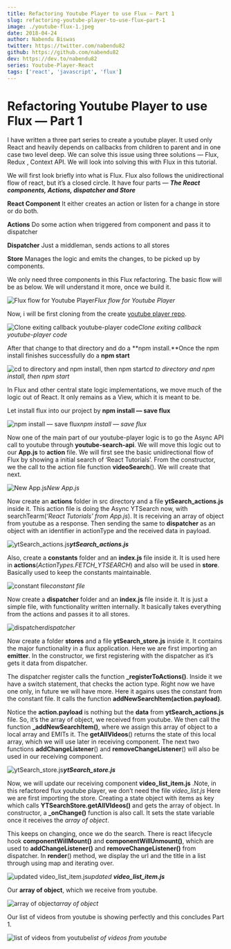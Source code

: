 ```yaml
---
title: Refactoring Youtube Player to use Flux — Part 1
slug: refactoring-youtube-player-to-use-flux—part-1
image: ./youtube-flux-1.jpeg
date: 2018-04-24
author: Nabendu Biswas
twitter: https://twitter.com/nabendu82
github: https://github.com/nabendu82
dev: https://dev.to/nabendu82
series: Youtube-Player-React
tags: ['react', 'javascript', 'flux']
---
```

# Refactoring Youtube Player to use Flux — Part 1

I have written a three part series to create a youtube player. It used only React and heavily depends on callbacks from children to parent and in one case two level deep.
We can solve this issue using three solutions — Flux, Redux , Context API. We will look into solving this with Flux in this tutorial.

We will first look briefly into what is Flux. Flux also follows the unidirectional flow of react, but it’s a closed circle. It have four parts — ***The React components, Actions, dispatcher and Store***

**React Component**
It either creates an action or listen for a change in store or do both.

**Actions**
Do some action when triggered from component and pass it to dispatcher

**Dispatcher**
Just a middleman, sends actions to all stores

**Store**
Manages the logic and emits the changes, to be picked up by components.

We only need three components in this Flux refactoring. The basic flow will be as below. We will understand it more, once we build it.

![Flux flow for Youtube Player](https://cdn-images-1.medium.com/max/2000/1*NZFTOoH7vNK6FGn4BH2wLw.png)*Flux flow for Youtube Player*

Now, i will be first cloning from the create [youtube player repo](https://github.com/nabendu82/youtube-player).

![Clone exiting callback youtube-player code](https://cdn-images-1.medium.com/max/2000/1*JGMoPbUaEyrp1v_ULV6YaA.png)*Clone exiting callback youtube-player code*

After that change to that directory and do a **npm install.**Once the npm install finishes successfully do a **npm start**

![cd to directory and npm install, then npm start](https://cdn-images-1.medium.com/max/2000/1*RCJjkeQAGqufRil2rbDSUg.png)*cd to directory and npm install, then npm start*

In Flux and other central state logic implementations, we move much of the logic out of React. It only remains as a View, which it is meant to be.

Let install flux into our project by **npm install — save flux**

![npm install — save flux](https://cdn-images-1.medium.com/max/2000/1*CJ5t5H2GWs63h2X598xX5g.png)*npm install — save flux*

Now one of the main part of our youtube-player logic is to go the Async API call to youtube through **youtube-search-api**. We will move this logic out to our **App.js** to **action** file. We will first see the basic unidirectional flow of Flux by showing a initial search of ‘React Tutorials’.
From the constructor, we the call to the action file function **videoSearch**(). We will create that next.

![New App.js](https://cdn-images-1.medium.com/max/2000/1*nrXX3UrjzlcIkJGbT-bW6g.png)*New App.js*

Now create an **actions** folder in src directory and a file **ytSearch_actions.js** inside it. This action file is doing the Async YTSearch now, with searchTearm(*‘React Tutorials’ from App.js*). It is receiving an array of object from youtube as a response.
Then sending the same to **dispatcher** as an object with an identifier in actionType and the received data in payload.

![**ytSearch_actions.js**](https://cdn-images-1.medium.com/max/2000/1*pPYsygHMEo3GtW6H4CkDrg.png)***ytSearch_actions.js***

Also, create a **constants** folder and an **index.js** file inside it. It is used here in **actions**(*ActionTypes.FETCH_YTSEARCH*) and also will be used in **store**. Basically used to keep the constants maintainable.

![constant file](https://cdn-images-1.medium.com/max/2000/1*msAYa0-mSnia8eNneZxwlA.png)*constant file*

Now create a **dispatcher** folder and an **index.js** file inside it. It is just a simple file, with functionality written internally. It basically takes everything from the actions and passes it to all stores.

![dispatcher](https://cdn-images-1.medium.com/max/2000/1*k4QuCHYOYGe_Cp-WzlNJGg.png)*dispatcher*

Now create a folder **stores** and a file **ytSearch_store.js** inside it. It contains the major functionality in a flux application. Here we are first importing an **emitter**.
In the constructor, we first registering with the dispatcher as it’s gets it data from dispatcher.

The dispatcher register calls the function **_registerToActions()**. Inside it we have a switch statement, that checks the action type.
Right now we have one only, in future we will have more. Here it agains uses the constant from the constant file.
It calls the function **addNewSearchItem(action.payload)**.

 Notice the **action.payload** is nothing but the **data** from **ytSearch_actions.js** file. So, it’s the array of object, we received from youtube.
We then call the function **_addNewSearchItem()**, where we assign this array of object to a local array and EMITs it.
The **getAllVIdeos**() returns the state of this local array, which we will use later in receiving component. The next two functions **addChangeListener**() and **removeChangeListener**() will also be used in our receiving component.

![**ytSearch_store.js**](https://cdn-images-1.medium.com/max/2000/1*b0t2wtc1eXksLLJ5W8IJPw.png)***ytSearch_store.js***

Now, we will update our receiving component **video_list_item.js** .Note, in this refactored flux youtube player, we don’t need the file *video_list.js*
Here we are first importing the store. Creating a state object with items as key which calls **YTSearchStore.getAllVIdeos()** and gets the array of object.
In constructor, a **_onChange()** function is also call. It sets the state variable once it receives the *array of object*.

This keeps on changing, once we do the search. There is react lifecycle hook **componentWillMount()** and **componentWillUnmount()**, which are used to **addChangeListener()** and **removeChangeListener()** from dispatcher.
In **render**() method, we display the url and the title in a list through using map and iterating over.

![updated **video_list_item.js**](https://cdn-images-1.medium.com/max/2000/1*imD8UQPHIXO60UEKVn1BeQ.png)*updated **video_list_item.js***

Our **array of object**, which we receive from youtube.

![array of object](https://cdn-images-1.medium.com/max/2000/1*9dM8C4p_6NqVxiAo1OXdhw.png)*array of object*

Our list of videos from youtube is showing perfectly and this concludes Part 1.

![list of videos from youtube](https://cdn-images-1.medium.com/max/2000/1*v0pX4_vjp90vmS3eBhPIUQ.png)*list of videos from youtube*

